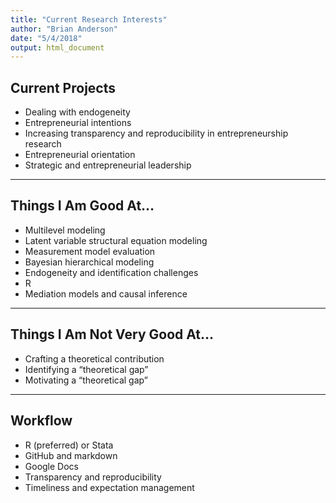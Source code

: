 ```yaml
---
title: "Current Research Interests"
author: "Brian Anderson"
date: "5/4/2018"
output: html_document
---
```


## Current Projects

- Dealing with endogeneity
- Entrepreneurial intentions
- Increasing transparency and reproducibility in entrepreneurship research
- Entrepreneurial orientation
- Strategic and entrepreneurial leadership

***

## Things I Am Good At...

- Multilevel modeling
- Latent variable structural equation modeling
- Measurement model evaluation
- Bayesian hierarchical modeling
- Endogeneity and identification challenges
- R
- Mediation models and causal inference

***

## Things I Am Not Very Good At...

- Crafting a theoretical contribution
- Identifying a "theoretical gap"
- Motivating a "theoretical gap"

***

## Workflow

- R (preferred) or Stata
- GitHub and markdown
- Google Docs
- Transparency and reproducibility
- Timeliness and expectation management

